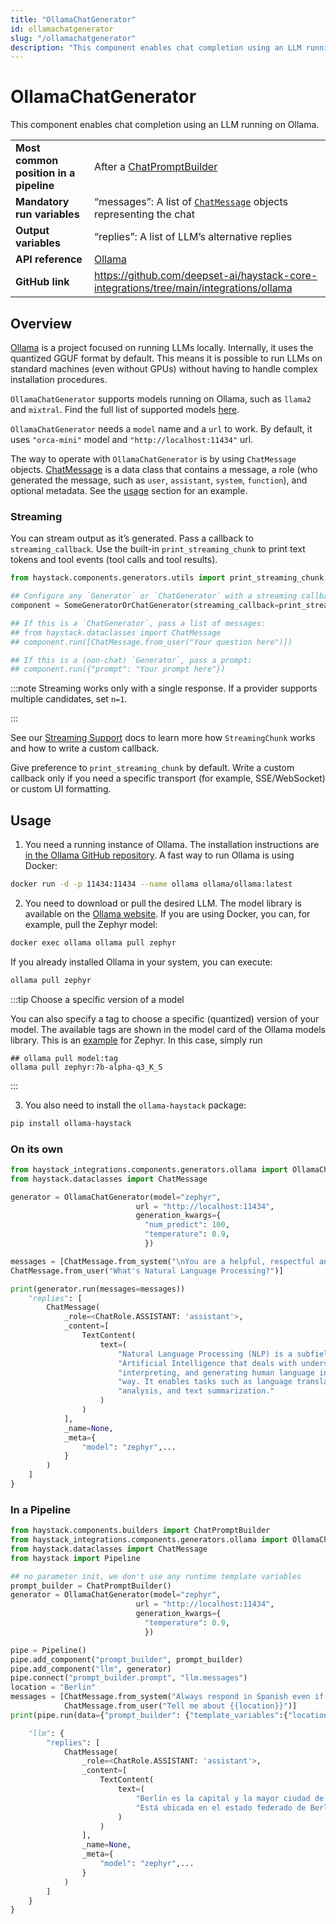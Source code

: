 ```yaml
---
title: "OllamaChatGenerator"
id: ollamachatgenerator
slug: "/ollamachatgenerator"
description: "This component enables chat completion using an LLM running on Ollama."
---
```


# OllamaChatGenerator

This component enables chat completion using an LLM running on Ollama.

|                                        |                                                                                                      |
| :------------------------------------- | :--------------------------------------------------------------------------------------------------- |
| **Most common position in a pipeline** | After a [ChatPromptBuilder](../builders/chatpromptbuilder.mdx)                                                 |
| **Mandatory run variables**            | “messages”: A list of [`ChatMessage`](../../concepts/data-classes/chatmessage.mdx)  objects representing the chat |
| **Output variables**                   | “replies”: A list of LLM’s alternative replies                                                       |
| **API reference**                      | [Ollama](/reference/integrations-ollama)                                                                    |
| **GitHub link**                        | https://github.com/deepset-ai/haystack-core-integrations/tree/main/integrations/ollama             |

## Overview

[Ollama](https://github.com/jmorganca/ollama) is a project focused on running LLMs locally. Internally, it uses the quantized GGUF format by default. This means it is possible to run LLMs on standard machines (even without GPUs) without having to handle complex installation procedures.

`OllamaChatGenerator` supports models running on Ollama, such as `llama2` and `mixtral`. Find the full list of supported models [here](https://ollama.ai/library).

`OllamaChatGenerator`  needs a `model`  name and a `url` to work. By default, it uses `"orca-mini"` model and `"http://localhost:11434"` url.

The way to operate with `OllamaChatGenerator` is by using  `ChatMessage` objects. [ChatMessage](../../concepts/data-classes/chatmessage.mdx)  is a data class that contains a message, a role (who generated the message, such as `user`, `assistant`, `system`, `function`), and optional metadata. See the [usage](#usage) section for an example.

### Streaming

You can stream output as it’s generated. Pass a callback to `streaming_callback`. Use the built-in `print_streaming_chunk` to print text tokens and tool events (tool calls and tool results).

```python
from haystack.components.generators.utils import print_streaming_chunk

## Configure any `Generator` or `ChatGenerator` with a streaming callback
component = SomeGeneratorOrChatGenerator(streaming_callback=print_streaming_chunk)

## If this is a `ChatGenerator`, pass a list of messages:
## from haystack.dataclasses import ChatMessage
## component.run([ChatMessage.from_user("Your question here")])

## If this is a (non-chat) `Generator`, pass a prompt:
## component.run({"prompt": "Your prompt here"})
```

:::note
Streaming works only with a single response. If a provider supports multiple candidates, set `n=1`.

:::

See our [Streaming Support](guides-to-generators/choosing-the-right-generator.mdx#streaming-support) docs to learn more how `StreamingChunk` works and how to write a custom callback.

Give preference to `print_streaming_chunk` by default. Write a custom callback only if you need a specific transport (for example, SSE/WebSocket) or custom UI formatting.

## Usage

1. You need a running instance of Ollama. The installation instructions are [in the Ollama GitHub repository](https://github.com/jmorganca/ollama).
   A fast way to run Ollama is using Docker:

```bash
docker run -d -p 11434:11434 --name ollama ollama/ollama:latest
```

2. You need to download or pull the desired LLM. The model library is available on the [Ollama website](https://ollama.ai/library).
   If you are using Docker, you can, for example, pull the Zephyr model:

```bash
docker exec ollama ollama pull zephyr
```

If you already installed Ollama in your system, you can execute:

```bash
ollama pull zephyr
```

:::tip
Choose a specific version of a model

You can also specify a tag to choose a specific (quantized) version of your model. The available tags are shown in the model card of the Ollama models library. This is an [example](https://ollama.ai/library/zephyr/tags) for Zephyr.
In this case, simply run

```shell
## ollama pull model:tag
ollama pull zephyr:7b-alpha-q3_K_S
```
:::

3. You also need to install the `ollama-haystack` package:

```bash
pip install ollama-haystack
```

### On its own

```python
from haystack_integrations.components.generators.ollama import OllamaChatGenerator
from haystack.dataclasses import ChatMessage

generator = OllamaChatGenerator(model="zephyr",
                            url = "http://localhost:11434",
                            generation_kwargs={
                              "num_predict": 100,
                              "temperature": 0.9,
                              })

messages = [ChatMessage.from_system("\nYou are a helpful, respectful and honest assistant"),
ChatMessage.from_user("What's Natural Language Processing?")]

print(generator.run(messages=messages))
    "replies": [
        ChatMessage(
            _role=<ChatRole.ASSISTANT: 'assistant'>,
            _content=[
                TextContent(
                    text=(
                        "Natural Language Processing (NLP) is a subfield of "
                        "Artificial Intelligence that deals with understanding, "
                        "interpreting, and generating human language in a meaningful "
                        "way. It enables tasks such as language translation, sentiment "
                        "analysis, and text summarization."
                    )
                )
            ],
            _name=None,
            _meta={
                "model": "zephyr",...
            }
        )
    ]
}
```

### In a Pipeline

```python
from haystack.components.builders import ChatPromptBuilder
from haystack_integrations.components.generators.ollama import OllamaChatGenerator
from haystack.dataclasses import ChatMessage
from haystack import Pipeline

## no parameter init, we don't use any runtime template variables
prompt_builder = ChatPromptBuilder()
generator = OllamaChatGenerator(model="zephyr",
                            url = "http://localhost:11434",
                            generation_kwargs={
                              "temperature": 0.9,
                              })

pipe = Pipeline()
pipe.add_component("prompt_builder", prompt_builder)
pipe.add_component("llm", generator)
pipe.connect("prompt_builder.prompt", "llm.messages")
location = "Berlin"
messages = [ChatMessage.from_system("Always respond in Spanish even if some input data is in other languages."),
            ChatMessage.from_user("Tell me about {{location}}")]
print(pipe.run(data={"prompt_builder": {"template_variables":{"location": location}, "template": messages}}))

    "llm": {
        "replies": [
            ChatMessage(
                _role=<ChatRole.ASSISTANT: 'assistant'>,
                _content=[
                    TextContent(
                        text=(
                            "Berlín es la capital y la mayor ciudad de Alemania. "
                            "Está ubicada en el estado federado de Berlín, y tiene más..."
                        )
                    )
                ],
                _name=None,
                _meta={
                    "model": "zephyr",...
                }
            )
        ]
    }
}
```

